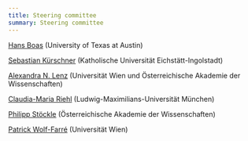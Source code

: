 ```yaml
---
title: Steering committee
summary: Steering committee
---
```

[Hans Boas](https://liberalarts.utexas.edu/linguistics/faculty/boashc) (University of Texas at Austin)

[Sebastian Kürschner](https://www.ku.de/slf/germanistik/deutsche-sprachwissenschaft/prof-dr-sebastian-kuerschner) (Katholische Universität Eichstätt-Ingolstadt)

[Alexandra N. Lenz](https://www.oeaw.ac.at/de/acdh/institut/team/mitarbeitende/alexandra-n-lenz) (Universität Wien und Österreichische Akademie der Wissenschaften)

[Claudia-Maria Riehl](https://www.daf.uni-muenchen.de/personen/professoren/riehl/index.html) (Ludwig-Maximilians-Universität München)

[Philipp Stöckle](https://www.oeaw.ac.at/acdh/institute/team/staff-members/philipp-stoeckle) (Österreichische Akademie der Wissenschaften)

[Patrick Wolf-Farré](https://www.germ.univie.ac.at/patrick-wolf-farre/) (Universität Wien)

